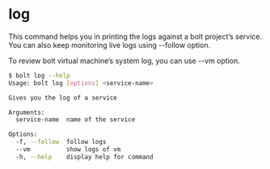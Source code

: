 
<Meta pageTitle="log | bolt-framework" description="Bolt Framework is a powerful CLI tool for streamlined management and deployment of projects and services." />





# log

This command helps you in printing the logs against a bolt project’s service. You can also keep monitoring live logs using --follow option.

To review bolt virtual machine’s system log, you can use --vm option.

```bash
$ bolt log --help
Usage: bolt log [options] <service-name>

Gives you the log of a service

Arguments:
  service-name  name of the service

Options:
  -f, --follow  follow logs
  --vm          show logs of vm
  -h, --help    display help for command
```
